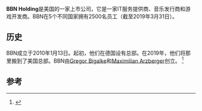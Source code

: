 {{Infobox Company
|name_en = BBN Holding
|logo = [[File:BBN_Holding_Logo.png|250px]]
|type = [[上市公司|上市公司]]
|foundation = 2010年1月13日（{{age in years and days|2010|1|13|age=no}}）
|location={{USA}}
|area_served= {{flag|世界}}（{{PRK}}除外）
|founder=[[格里高·比加尔克|格里高·比加尔克]]、[[马克西米利安·阿兹伯格|马克西米利安·阿兹伯格]]
|key_people=[[格里高·比加尔克|格里高·比加尔克]]（[[CEO|CEO]]）<br>[[马克西米利安·阿兹伯格|马克西米利安·阿兹伯格]]（董事長）
|industry=[[電腦軟體|電腦軟體]]<br>[[電腦硬體|電腦硬體]]<br>[[消費電子產品|消費電子產品]]<br>[[電子遊戲|電子遊戲]]<br>[[雲端運算|雲端運算]]<br>[[社群網路服務|社群網路服務]]<br>[[網際網路|網際網路]]
|revenue= {{Increase}} {{USD|128百万|link=no}}（2020年）<ref name="xbrlus_1">{{Cite web |title=FY20 Annual Report |url=https://blog.bbn.one/wp-content/uploads/2021/03/FY20_Annual_Report-1.pdf |accessdate=2021-03-16 |date=2021-03-16 |publisher=BBN |dead-url=no}}</ref>
|num_employees = 2,725人（2019年）
|homepage={{official URL}}
}}

'''BBN Holding'''是美国的一家上市公司，它是一家IT服务提供商、音乐发行商和游戏开发商。BBN在5个不同国家拥有2500名员工（截至2019年3月31日）。

== 历史 ==
BBN成立于2010年1月13日。起初，他们在德国设有总部。在2019年，他们将那里搬到了美国总部。BBN由[[Gregor_Bigalke|Gregor Bigalke]]和[[Maximilian_Arzberger|Maximilian Arzberger]]创立。 <ref>{{Cite web |url=https://bbn.one/ |title=存档副本 |access-date=2021-03-14 |archive-date=2021-06-07 |archive-url=https://web.archive.org/web/20210607043910/https://bbn.one/ }}</ref>

== 参考 ==
<references />